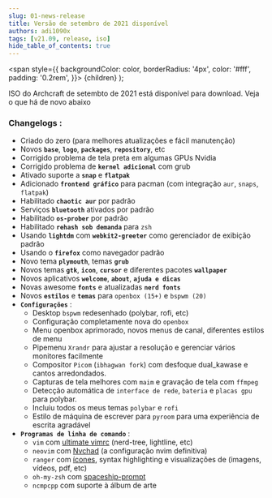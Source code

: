 ```yaml
---
slug: 01-news-release
title: Versão de setembro de 2021 disponível
authors: adi1090x
tags: [v21.09, release, iso]
hide_table_of_contents: true
---
```


<!-- Badges -->
  <span
    style={{
      backgroundColor: color,
      borderRadius: '4px',
      color: '#fff',
      padding: '0.2rem',
    }}>
    {children}
  </span>
);

ISO do Archcraft de setembto de 2021 está disponível para download. Veja o que há de novo abaixo

<!--truncate-->

### Changelogs :
- Criado do zero (para melhores atualizações e fácil manutenção)
- Novos **`base`**, **`logo`**, **`packages`**, **`repository`**, etc
- Corrigido problema de tela preta em algumas GPUs Nvidia
- Corrigido problema de **`kernel adicional`** com grub
- Ativado suporte a **`snap`** e **`flatpak`**
- Adicionado **`frontend gráfico`** para pacman (com integração `aur`, `snaps`, `flatpak`)
- Habilitado **`chaotic aur`** por padrão
- Serviços **`bluetooth`** ativados por padrão
- Habilitado **`os-prober`** por padrão
- Habilitado **`rehash sob demanda`** para `zsh`
- Usando **`lightdm`** com **`webkit2-greeter`** como gerenciador de exibição padrão
- Usando o **`firefox`** como navegador padrão
- Novo tema **`plymouth`**, temas **`grub`**
- Novos temas **`gtk`**, **`icon`**, **`cursor`** e diferentes pacotes **`wallpaper`**
- Novos aplicativos **`welcome`**, **`about`**, **`ajuda e dicas`**
- Novas awesome **`fonts`** e atualizadas **`nerd fonts`**
- Novos **`estilos`** e **`temas`** para `openbox (15+)` e `bspwm (20)`
- **`Configurações`** :
  - Desktop `bspwm` redesenhado (polybar, rofi, etc)
  - Configuração completamente nova do `openbox`
  - Menu openbox aprimorado, novos menus de canal, diferentes estilos de menu
  - Pipemenu `Xrandr` para ajustar a resolução e gerenciar vários monitores facilmente
  - Compositor `Picom` (`ibhagwan fork`) com desfoque dual_kawase e cantos arredondados.
  - Capturas de tela melhores com `maim` e gravação de tela com `ffmpeg`
  - Detecção automática de `interface de rede`, `bateria` e `placas gpu` para polybar.
  - Incluiu todos os meus temas `polybar` e `rofi`
  - Estilo de máquina de escrever para `pyroom` para uma experiência de escrita agradável
- **`Programas de linha de comando`** :
  - `vim` com [ultimate vimrc](https://github.com/amix/vimrc) (nerd-tree, lightline, etc)
  - `neovim` com [Nvchad](https://github.com/NvChad/NvChad) (a configuração nvim definitiva)
  - `ranger` com [ícones](https://github.com/alexanderjeurissen/ranger_devicons), syntax highlighting e visualizações de (imagens, vídeos, pdf, etc)
  - `oh-my-zsh` com  [spaceship-prompt](https://github.com/spaceship-prompt/spaceship-prompt)
  - `ncmpcpp` com suporte à álbum de arte
